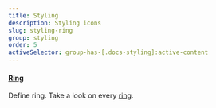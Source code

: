 ```yaml
---
title: Styling
description: Styling icons
slug: styling-ring
group: styling
order: 5
activeSelector: group-has-[.docs-styling]:active-content
---
```


#### [Ring](https://tailwindcss.com/docs/ring-width)
Define ring. Take a look on every [ring](https://tailwindcss.com/docs/ring-width).
